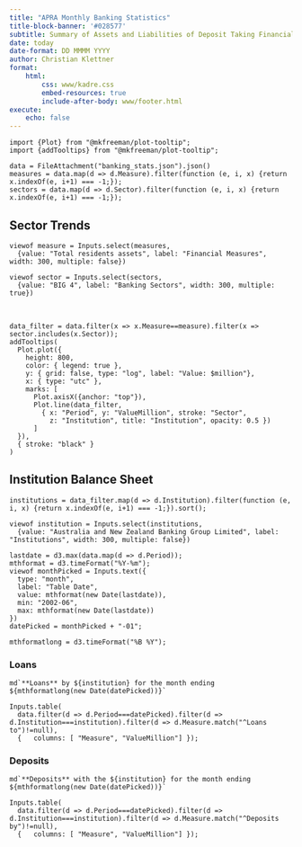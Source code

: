 ```yaml
---
title: "APRA Monthly Banking Statistics"
title-block-banner: '#028577'
subtitle: Summary of Assets and Liabilities of Deposit Taking Financial Institutions in Australia
date: today 
date-format: DD MMMM YYYY
author: Christian Klettner
format: 
    html:
        css: www/kadre.css
        embed-resources: true
        include-after-body: www/footer.html
execute: 
    echo: false
---
```


```ojs
import {Plot} from "@mkfreeman/plot-tooltip";
import {addTooltips} from "@mkfreeman/plot-tooltip";
```


```ojs
data = FileAttachment("banking_stats.json").json()
measures = data.map(d => d.Measure).filter(function (e, i, x) {return x.indexOf(e, i+1) === -1;}); 
sectors = data.map(d => d.Sector).filter(function (e, i, x) {return x.indexOf(e, i+1) === -1;}); 
```


## Sector Trends

```ojs
viewof measure = Inputs.select(measures, 
  {value: "Total residents assets", label: "Financial Measures", width: 300, multiple: false})
```

```ojs
viewof sector = Inputs.select(sectors, 
  {value: "BIG 4", label: "Banking Sectors", width: 300, multiple: true})
```

&nbsp;  

```ojs
data_filter = data.filter(x => x.Measure==measure).filter(x => sector.includes(x.Sector)); 
addTooltips(
  Plot.plot({
    height: 800,
    color: { legend: true },
    y: { grid: false, type: "log", label: "Value: $million"},
    x: { type: "utc" }, 
    marks: [
      Plot.axisX({anchor: "top"}),
      Plot.line(data_filter, 
        { x: "Period", y: "ValueMillion", stroke: "Sector", 
          z: "Institution", title: "Institution", opacity: 0.5 })
      ]
  }), 
  { stroke: "black" }
)
```

## Institution Balance Sheet

```ojs
institutions = data_filter.map(d => d.Institution).filter(function (e, i, x) {return x.indexOf(e, i+1) === -1;}).sort(); 
```

```ojs
viewof institution = Inputs.select(institutions, 
  {value: "Australia and New Zealand Banking Group Limited", label: "Institutions", width: 300, multiple: false})
```

```ojs
lastdate = d3.max(data.map(d => d.Period));
mthformat = d3.timeFormat("%Y-%m");
viewof monthPicked = Inputs.text({
  type: "month",
  label: "Table Date",
  value: mthformat(new Date(lastdate)),
  min: "2002-06", 
  max: mthformat(new Date(lastdate))
})
datePicked = monthPicked + "-01";
```

```ojs
mthformatlong = d3.timeFormat("%B %Y");
```

### Loans

```ojs
md`**Loans** by ${institution} for the month ending ${mthformatlong(new Date(datePicked))}`
```

```ojs
Inputs.table(
  data.filter(d => d.Period===datePicked).filter(d => d.Institution===institution).filter(d => d.Measure.match("^Loans to")!=null), 
  {   columns: [ "Measure", "ValueMillion"] });
```

### Deposits

```ojs
md`**Deposits** with the ${institution} for the month ending ${mthformatlong(new Date(datePicked))}`
```

```ojs
Inputs.table(
  data.filter(d => d.Period===datePicked).filter(d => d.Institution===institution).filter(d => d.Measure.match("^Deposits by")!=null), 
  {   columns: [ "Measure", "ValueMillion"] });
```



